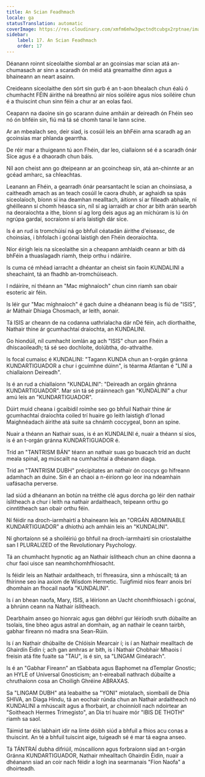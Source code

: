 ```yaml
---
title: An Scian Feadhmach
locale: ga
statusTranslation: automatic
coverImage: https://res.cloudinary.com/xmfm6mhw3gwctndtcubgx2rptnae/image/upload/v1741354419/small_cover_la_gran_rebelion_28716e29d2.webp
sidebar:
    label: 17. An Scian Feadhmach
    order: 17
---
```

Déanann roinnt síceolaithe siombal ar an gcoinsias mar scian atá an-chumasach ar sinn a scaradh ón méid atá greamaithe dínn agus a bhaineann an neart asainn.

Creideann síceolaithe den sórt sin gurb é an t-aon bhealach chun éalú ó chumhacht FÉIN áirithe ná breathnú air níos soiléire agus níos soiléire chun é a thuiscint chun sinn féin a chur ar an eolas faoi.

Ceapann na daoine sin go scarann duine amháin ar deireadh ón Fhéin seo nó ón bhféin sin, fiú má tá sé chomh tanaí le lann scine.

Ar an mbealach seo, deir siad, is cosúil leis an bhFéin arna scaradh ag an gcoinsias mar phlanda gearrtha.

De réir mar a thuigeann tú aon Fhéin, dar leo, ciallaíonn sé é a scaradh ónár Síce agus é a dhaoradh chun báis.

Níl aon cheist ann go dteipeann ar an gcoincheap sin, atá an-chinnte ar an gcéad amharc, sa chleachtas.

Leanann an Fhéin, a gearradh ónár pearsantacht le scian an choinsiasa, a caitheadh amach as an teach cosúil le caora dhubh, ar aghaidh sa spás síceolaíoch, bíonn sí ina deamhan mealltach, áitíonn sí ar filleadh abhaile, ní ghéilleann sí chomh héasca sin, níl sí ag iarraidh ar chor ar bith arán searbh na deoraíochta a ithe, bíonn sí ag lorg deis agus ag an míchúram is lú ón ngrúpa gardaí, socraíonn sí arís laistigh dár síce.

Is é an rud is tromchúisí ná go bhfuil céatadán áirithe d'eiseasc, de choinsias, i bhfolach i gcónaí laistigh den Fhéin deoraíochta.

Níor éirigh leis na síceolaithe sin a cheapann amhlaidh ceann ar bith dá bhFéin a thuaslagadh riamh, theip orthu i ndáiríre.

Is cuma cé mhéad iarracht a dhéantar an cheist sin faoin KUNDALINI a sheachaint, tá an fhadhb an-tromchúiseach.

I ndáiríre, ní théann an "Mac míghnaíoch" chun cinn riamh san obair esoteric air féin.

Is léir gur "Mac míghnaíoch" é gach duine a dhéanann beag is fiú de "ISIS", ár Máthair Dhiaga Chosmach, ar leith, aonair.

Tá ISIS ar cheann de na codanna uathrialacha dár nDé féin, ach díorthaithe, Nathair thine ár gcumhachtaí draíochta, an KUNDALINI.

Go hiondúil, níl cumhacht iomlán ag ach "ISIS" chun aon Fhéin a dhíscaoileadh; tá sé seo dochloíte, dolúbtha, do-athraithe.

Is focal cumaisc é KUNDALINI: "Tagann KUNDA chun an t-orgán gránna KUNDARTIGUADOR a chur i gcuimhne dúinn", is téarma Atlantan é "LINI a chiallaíonn Deireadh".

Is é an rud a chiallaíonn "KUNDALINI": "Deireadh an orgáin ghránna KUNDARTIGUADOR". Mar sin tá sé práinneach gan "KUNDALINI" a chur amú leis an "KUNDARTIGUADOR".

Dúirt muid cheana i gcaibidil roimhe seo go bhfuil Nathair thine ár gcumhachtaí draíochta coiled trí huaire go leith laistigh d'Ionad Maighnéadach áirithe atá suite sa chnámh coccygeal, bonn an spine.

Nuair a théann an Nathair suas, is é an KUNDALINI é, nuair a théann sí síos, is é an t-orgán gránna KUNDARTIGUADOR é.

Tríd an "TANTRISM BÁN" téann an nathair suas go buacach tríd an ducht meala spinal, ag múscailt na cumhachtaí a dhéanann diaga.

Tríd an "TANTRISM DUBH" précipitates an nathair ón coccyx go hifreann adamhach an duine. Sin é an chaoi a n-éiríonn go leor ina ndeamhain uafásacha perverse.

Iad siúd a dhéanann an botún na tréithe clé agus dorcha go léir den nathair íslitheach a chur i leith na nathair ardaitheach, teipeann orthu go cinntitheach san obair orthu féin.

Ní féidir na droch-iarmhairtí a bhaineann leis an "ORGÁN ABOMINABLE KUNDARTIGUADOR" a dhíothú ach amháin leis an "KUNDALINI".

Ní ghortaíonn sé a shoiléiriú go bhfuil na droch-iarmhairtí sin criostalaithe san I PLURALIZED of the Revolutionary Psychology.

Tá an chumhacht hypnotic ag an Nathair íslitheach chun an chine daonna a chur faoi uisce san neamhchomhfhiosacht.

Is féidir leis an Nathair ardaitheach, trí fhreasúra, sinn a mhúscailt; tá an fhírinne seo ina axiom de Wisdom Hermetic. Tuigfimid níos fearr anois brí dhomhain an fhocail naofa "KUNDALINI".

Is í an bhean naofa, Mary, ISIS, a léiríonn an Uacht chomhfhiosach i gcónaí, a bhrúnn ceann na Nathair íslitheach.

Dearbhaím anseo go hionraic agus gan débhrí gur léiríodh sruth dúbailte an tsolais, tine bheo agus astral an domhain, ag an nathair le ceann tairbh, gabhar fireann nó madra sna Sean-Rúin.

Is í an Nathair dhúbailte de Chlóisín Mearcair í; is í an Nathair mealltach de Ghairdín Éidin í; ach gan amhras ar bith, is í Nathair Chobhair Mhaois í freisin atá fite fuaite sa "TAU", is é sin, sa "LINGAM Ginéarach".

Is é an "Gabhar Fireann" an tSabbata agus Baphomet na dTemplar Gnostic; an HYLE of Universal Gnosticism; an t-eireaball nathrach dúbailte a chruthaíonn cosa an Choiligh Ghréine ABRAXAS.

Sa "LINGAM DUBH" atá leabaithe sa "YONI" miotalach, siombailí de Dhia SHIVA, an Diaga Hindu, tá an eochair rúnda chun an Nathair ardaitheach nó KUNDALINI a mhúscailt agus a fhorbairt, ar choinníoll nach ndoirtear an "Soitheach Hermes Trimegisto", an Dia trí huaire mór "IBIS DE THOTH" riamh sa saol.

Táimid tar éis labhairt idir na línte dóibh siúd a bhfuil a fhios acu conas a thuiscint. An té a bhfuil tuiscint aige, tuigeadh sé é mar tá eagna anseo.

Tá TÁNTRAÍ dubha difriúil, múscailíonn agus forbraíonn siad an t-orgán Gránna KUNDARTIGUADOR, Nathair mhealltach Ghairdín Éidin, nuair a dhéanann siad an coir nach féidir a logh ina searmanais "Fíon Naofa" a dhoirteadh.

